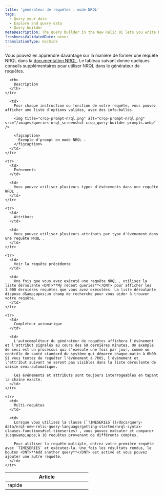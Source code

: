 ```yaml
---
title: 'générateur de requêtes : mode NRQL'
tags:
  - Query your data
  - Explore and query data
  - Query builder
metaDescription: The query builder in the New Relic UI lets you write NRQL queries to create charts and dashboards.
freshnessValidatedDate: never
translationType: machine
---
```


Vous pouvez en apprendre davantage sur la manière de former une requête NRQL dans la [documentation NRQL](/docs/insights/nrql-new-relic-query-language/using-nrql/introduction-nrql). Le tableau suivant donne quelques conseils supplémentaires pour utiliser NRQL dans le générateur de requêtes.

<table>
  <thead>
    <tr>
      <th width="25%">
        Article
      </th>

      <th>
        Description
      </th>
    </tr>
  </thead>

  <tbody>
    <tr>
      <td>
        rapide
      </td>

      <td>
        Pour chaque instruction ou fonction de votre requête, vous pouvez afficher une liste d'options valides, avec des info-bulles.

        <img title="crop-prompt-nrql.png" alt="crop-prompt-nrql.png" src="/images/queries-nrql_screenshot-crop_query-builder-prompts.webp" />

        <figcaption>
          Exemple d'prompt en mode NRQL .
        </figcaption>
      </td>
    </tr>

    <tr>
      <td>
        Événements
      </td>

      <td>
        Vous pouvez utiliser plusieurs types d'événements dans une requête NRQL .
      </td>
    </tr>

    <tr>
      <td>
        Attributs
      </td>

      <td>
        Vous pouvez utiliser plusieurs attributs par type d'événement dans une requête NRQL .
      </td>
    </tr>

    <tr>
      <td>
        Voir la requête précédente
      </td>

      <td>
        Une fois que vous avez exécuté une requête NRQL , utilisez la liste déroulante <DNT>**My recent queries**</DNT> pour afficher les 1 000 dernières requêtes que vous avez exécutées. La liste déroulante dispose d&amp;apos;un champ de recherche pour vous aider à trouver votre requête.
      </td>
    </tr>

    <tr>
      <td>
        Compléteur automatique
      </td>

      <td>
        L'autocompléteur du générateur de requêtes affichera l'événement et l'attribut signalés au cours des 60 dernières minutes. Un exemple de ceci est un processus qui s’exécute une fois par jour, comme un contrôle de santé standard du système qui démarre chaque matin à 6h00. Si vous tentez de requêter l'événement à 7h05, l'événement et l'attribut suivant ne seront pas visibles dans la liste déroulante de saisie semi-automatique.

        Ces événements et attributs sont toujours interrogeables en tapant la chaîne exacte.
      </td>
    </tr>

    <tr>
      <td>
        Multi-requêtes
      </td>

      <td>
        Lorsque vous utilisez la clause [`TIMESERIES`](/docs/query-data/nrql-new-relic-query-language/getting-started/nrql-syntax-clauses-functions#sel-timeseries) , vous pouvez exécuter et comparer jusqu&amp;apos;à 10 requêtes provenant de différents comptes.

        Pour utiliser la requête multiple, entrez votre première requête avec `TIMESERIES` et exécutez-la. Une fois les résultats rendus, le bouton <DNT>**Add another query**</DNT> est activé et vous pouvez ajouter une autre requête.
      </td>
    </tr>
  </tbody>
</table>